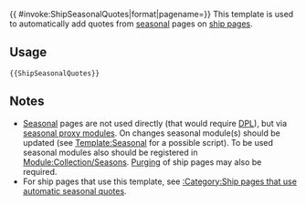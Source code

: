 <includeonly>{{ {{{subst|safesubst:}}}#invoke:ShipSeasonalQuotes|format|pagename={{PAGENAME}}}}</includeonly><noinclude>
This template is used to automatically add quotes from [[seasonal]] pages on [[:Category:Player ships|ship pages]].

==Usage==
<pre>{{ShipSeasonalQuotes}}</pre>

==Notes==
*[[Seasonal]] pages are not used directly (that would require [http://community.wikia.com/wiki/Help:DynamicPageList DPL]), but via [[:Category:Seasonal modules|seasonal proxy modules]]. On changes seasonal module(s) should be updated (see [[Template:Seasonal]] for a possible script). To be used seasonal modules also should be registered in [[Module:Collection/Seasons]]. [[Help:Purge#How_to_purge|Purging]] of ship pages may also be required.
*For ship pages that use this template, see [[:Category:Ship pages that use automatic seasonal quotes]].
</noinclude>
